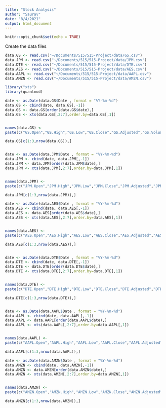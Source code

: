 ```yaml
---
title: "Stock Analysis"
author: "Saurav"
date: "8/4/2021"
output: html_document
---
```


```r
knitr::opts_chunk$set(echo = TRUE)
```

Create the data files
```r
data.GS <- read.csv("~/Documents/515/515-Project/data/GS.csv")
data.JPM <- read.csv("~/Documents/515/515-Project/data/JPM.csv")
data.DTE <- read.csv("~/Documents/515/515-Project/data/DTE.csv")
data.AES <- read.csv("~/Documents/515/515-Project/data/AES.csv")
data.AAPL <- read.csv("~/Documents/515/515-Project/data/AAPL.csv")
data.AMZN <- read.csv("~/Documents/515/515-Project/data/AMZN.csv")

library("xts")
library(quantmod)

date <- as.Date(data.GS$Date , format = "%Y-%m-%d")
data.GS <- cbind(date, data.GS[,-1])
data.GS <- data.GS[order(data.GS$date),]
data.GS <- xts(data.GS[,2:7],order.by=data.GS[,1])


names(data.GS) <-
paste(c("GS.Open","GS.High","GS.Low","GS.Close","GS.Adjusted","GS.Volume"))

data.GS[c(1:3,nrow(data.GS)),]


date <- as.Date(data.JPM$Date , format = "%Y-%m-%d")
data.JPM <- cbind(date, data.JPM[,-1])
data.JPM <- data.JPM[order(data.JPM$date),]
data.JPM <- xts(data.JPM[,2:7],order.by=data.JPM[,1])


names(data.JPM) <-
paste(c("JPM.Open","JPM.High","JPM.Low","JPM.Close","JPM.Adjusted","JPM.Volume"))

data.JPM[c(1:3,nrow(data.JPM)),]

date <- as.Date(data.AES$Date , format = "%Y-%m-%d")
data.AES <- cbind(date, data.AES[,-1])
data.AES <- data.AES[order(data.AES$date),]
data.AES <- xts(data.AES[,2:7],order.by=data.AES[,1])


names(data.AES) <-
paste(c("AES.Open","AES.High","AES.Low","AES.Close","AES.Adjusted","AES.Volume"))

data.AES[c(1:3,nrow(data.AES)),]


date <- as.Date(data.DTE$Date , format = "%Y-%m-%d")
data.DTE <- cbind(date, data.DTE[,-1])
data.DTE <- data.DTE[order(data.DTE$date),]
data.DTE <- xts(data.DTE[,2:7],order.by=data.DTE[,1])


names(data.DTE) <-
paste(c("DTE.Open","DTE.High","DTE.Low","DTE.Close","DTE.Adjusted","DTE.Volume"))

data.DTE[c(1:3,nrow(data.DTE)),]


date <- as.Date(data.AAPL$Date , format = "%Y-%m-%d")
data.AAPL <- cbind(date, data.AAPL[,-1])
data.AAPL <- data.AAPL[order(data.AAPL$date),]
data.AAPL <- xts(data.AAPL[,2:7],order.by=data.AAPL[,1])


names(data.AAPL) <-
paste(c("AAPL.Open","AAPL.High","AAPL.Low","AAPL.Close","AAPL.Adjusted","AAPL.Volume"))

data.AAPL[c(1:3,nrow(data.AAPL)),]

date <- as.Date(data.AMZN$Date , format = "%Y-%m-%d")
data.AMZN <- cbind(date, data.AMZN[,-1])
data.AMZN <- data.AMZN[order(data.AMZN$date),]
data.AMZN <- xts(data.AMZN[,2:7],order.by=data.AMZN[,1])


names(data.AMZN) <-
paste(c("AMZN.Open","AMZN.High","AMZN.Low","AMZN.Close","AMZN.Adjusted","AMZN.Volume"))

data.AMZN[c(1:3,nrow(data.AMZN)),]
```

